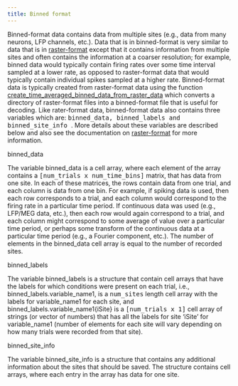 ---
title: Binned format
---

<p class="ethan_opening_paragraph" style="padding-bottom: 0% !important;">Binned-format data contains data from multiple sites (e.g., data from many neurons, LFP channels, etc.). Data that is in binned-format is very similar to data that is in <a href="http://www.readout.info/toolbox-design/data-formats/raster-format/" title="Raster-format">raster-format</a> except that it contains information from multiple sites and often contains the information at a coarser resolution; for example, binned data would typically contain firing rates over some time interval sampled at a lower rate, as opposed to raster-format data that would typically contain individual spikes sampled at a higher rate. Binned-format data is typically created from raster-format data using the function <a href="http://www.readout.info/toolbox-design/tools/create_time_averaged_binned_data_from_raster_data/" title="create_time_averaged_binned_data_from_raster_data">create_time_averaged_binned_data_from_raster_data</a> which converts a directory of raster-format files into a binned-format file that is useful for decoding. Like rater-format data, binned-format data also contains three variables which are: <tt>binned_data, binned_labels and binned_site_info </tt>. More details about these variables are described below and also see the documentation on <a href="http://www.readout.info/toolbox-design/data-formats/raster-format/" title="Raster-format">raster-format</a> for more information.


<p class="ethan_bold_method">binned_data</p>
<p class="ethan_method_explanation">The variable binned_data is a cell array, where each element of the array contains a <tt>[num_trials x num_time_bins]</tt> matrix, that has data from one site. In each of these matrices, the rows contain data from one trial, and each column is data from one bin. For example, if spiking data is used, then each row corresponds to a trial, and each column would correspond to the firing rate in a particular time period. If continuous data was used (e.g., LFP/MEG data, etc.), then each row would again correspond to a trial, and each column might correspond to some average of value over a particular time period, or perhaps some transform of the continuous data at a particular time period (e.g., a Fourier component, etc.). The number of elements in the binned_data cell array is equal to the number of recorded sites.</p>
<p class="ethan_bold_method">binned_labels</p>
<p class="ethan_method_explanation">The variable binned_labels is a structure that contain cell arrays that have the labels for which conditions were present on each trial, i.e., binned_labels.variable_name1, is a <tt>num_sites</tt> length cell array with the labels for variable_name1 for each site, and binned_labels.variable_name1{iSite} is a <tt>[num_trials x 1]</tt> cell array of strings (or vector of numbers) that has all the labels for site 'iSite' for variable_name1 (number of elements for each site will vary depending on how many trials were recorded from that site).</p>
<p class="ethan_bold_method">binned_site_info</p>
<p class="ethan_method_explanation">The variable binned_site_info is a structure that contains any additional information about the sites that should be saved. The structure contains cell arrays, where each entry in the array has data for one site.</p>

